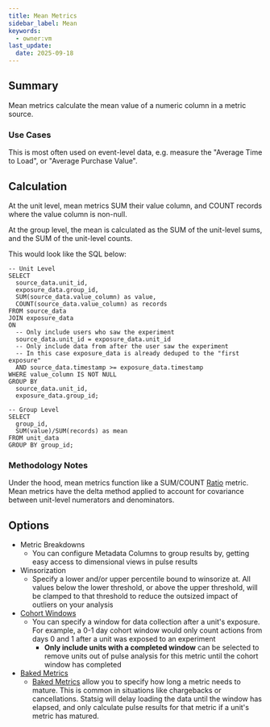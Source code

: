 ```yaml
---
title: Mean Metrics
sidebar_label: Mean
keywords:
  - owner:vm
last_update:
  date: 2025-09-18
---
```


## Summary

Mean metrics calculate the mean value of a numeric column in a metric source.

### Use Cases

This is most often used on event-level data, e.g. measure the "Average Time to Load", or "Average Purchase Value".

## Calculation

At the unit level, mean metrics SUM their value column, and COUNT records where the value column is non-null.

At the group level, the mean is calculated as the SUM of the unit-level sums, and the SUM of the unit-level counts.

This would look like the SQL below:

```
-- Unit Level
SELECT
  source_data.unit_id,
  exposure_data.group_id,
  SUM(source_data.value_column) as value,
  COUNT(source_data.value_column) as records
FROM source_data
JOIN exposure_data
ON
  -- Only include users who saw the experiment
  source_data.unit_id = exposure_data.unit_id
  -- Only include data from after the user saw the experiment
  -- In this case exposure_data is already deduped to the "first exposure"
  AND source_data.timestamp >= exposure_data.timestamp
WHERE value_column IS NOT NULL
GROUP BY
  source_data.unit_id,
  exposure_data.group_id;

-- Group Level
SELECT
  group_id,
  SUM(value)/SUM(records) as mean
FROM unit_data
GROUP BY group_id;
```

### Methodology Notes

Under the hood, mean metrics function like a SUM/COUNT [Ratio](./ratio) metric.
Mean metrics have the delta method applied to account for covariance between unit-level numerators and denominators.

## Options

- Metric Breakdowns
  - You can configure Metadata Columns to group results by, getting easy access to dimensional views in pulse results
- Winsorization
  - Specify a lower and/or upper percentile bound to winsorize at. All values below the lower threshold, or above the upper threshold, will be clamped to that threshold to reduce the outsized impact of outliers on your analysis
- [Cohort Windows]()
  - You can specify a window for data collection after a unit's exposure. For example, a 0-1 day cohort window would only count actions from days 0 and 1 after a unit was exposed to an experiment
    - **Only include units with a completed window** can be selected to remove units out of pulse analysis for this metric until the cohort window has completed
- [Baked Metrics]()
  - [Baked Metrics]() allow you to specify how long a metric needs to mature. This is common in situations like chargebacks or cancellations. Statsig will delay loading the data until the window has elapsed, and only calculate pulse results for that metric if a unit's metric has matured.
